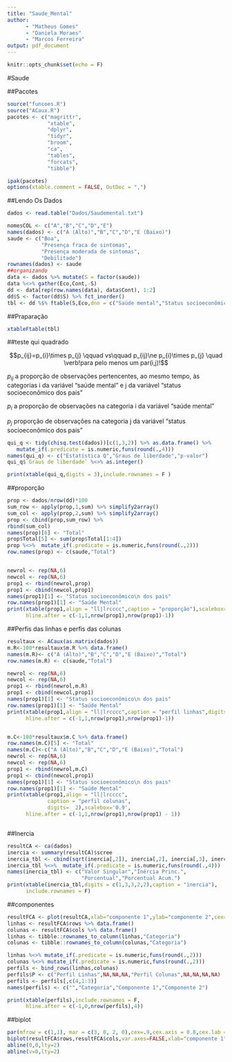 ```yaml
---
title: "Saude_Mental"
author:
      - "Matheus Gomes"
      - "Daniela Moraes"
      - "Marcos Ferreira"
output: pdf_document
---
```


```r
knitr::opts_chunk$set(echo = F)

```

#Saude

##Pacotes

```r
source("funcoes.R")
source("ACaux.R")
pacotes <- c("magrittr",
             "xtable",
             "dplyr",
             "tidyr",
             "broom",
             "ca",
             "tables",
             "forcats",
             "tibble")

ipak(pacotes)
options(xtable.comment = FALSE, OutDec = ",")
```

##Lendo Os Dados

```r
dados <- read.table("Dados/Saudemental.txt")

nomesCOL <- c("A","B","C","D","E")
names(dados) <- c("A (Alto)","B","C","D","E (Baixo)")
saude <- c("Boa",
           "Presença fraca de sintomas",
           "Presença moderada de sintomas",
           "Debilitado")
rownames(dados) <- saude
##organizando
data <- dados %>% mutate(S = factor(saude))
data %<>% gather(Eco,Cont,-S)
dd <- data[rep(row.names(data), data$Cont), 1:2]
dd$S <- factor(dd$S) %>% fct_inorder()
tbl <- dd %$% ftable(S,Eco,dnn = c("Saúde mental","Status socioeconômico dos pais"))


```

##Praparação

```r
xtableFtable(tbl)
```

##teste qui quadrado

$$p_{ij}=p_{i}\times p_{j} \qquad vs\qquad p_{ij}\ne p_{i}\times p_{j} \quad
\verb!para pelo menos um par(i,j)!$$

$p_{ij}$ a proporção de observações pertencentes, ao mesmo tempo, às categorias i da variável “saúde mental” e j da variável
“status socioeconômico dos pais”

$p_i$ a proporção de observações na categoria i da variável “saúde mental”

$p_j$ proporção de
observações na categoria j da variável “status socioeconômico dos pais”


```r
qui_q <- tidy(chisq.test(dados))[c(1,3,2)] %>% as.data.frame() %>% 
   mutate_if(.predicate = is.numeric,funs(round(.,4)))
names(qui_q) <- c("Estatística Q","Graus de liberdade","p-valor")
qui_q$`Graus de liberdade` %<>% as.integer()

print(xtable(qui_q,digits = 3),include.rownames = F )
```



##proporção

```r
prop <- dados/nrow(dd)*100
sum_row <- apply(prop,1,sum) %>% simplify2array()
sum_col <- apply(prop,2,sum) %>% simplify2array()
prop <- cbind(prop,sum_row) %>% 
rbind(sum_col)
names(prop)[6] <- "Total"
prop$Total[5] <- sum(prop$Total[1:4])
prop %<>%  mutate_if(.predicate = is.numeric,funs(round(.,2)))
row.names(prop) <- c(saude,"Total")


newrol <- rep(NA,6)
newcol <- rep(NA,6)
prop1 <- rbind(newrol,prop) 
prop1 <- cbind(newcol,prop1)
names(prop1)[1] <- "Status socioeconômico\n dos pais"
row.names(prop1)[1] <- "Saúde Mental"
print(xtable(prop1,align = "ll|lrcccc",caption = "proporção"),scalebox='0.9',
      hline.after = c(-1,1,nrow(prop1),nrow(prop1)-1))
```


##Perfis das linhas e perfis das colunas

```r

resultaux <- ACaux(as.matrix(dados))
m.R<-100*resultaux$m.R %>% data.frame()
names(m.R)<- c("A (Alto)","B","C","D","E (Baixo)","Total")
row.names(m.R) <- c(saude,"Total")

newrol <- rep(NA,6)
newcol <- rep(NA,6)
prop1 <- rbind(newrol,m.R) 
prop1 <- cbind(newcol,prop1)
names(prop1)[1] <- "Status socioeconômico\n dos pais"
row.names(prop1)[1] <- "Saúde Mental"
print(xtable(prop1,align = "ll|lrcccc",caption = "perfil linhas",digits = 2),scalebox='0.9',
      hline.after = c(-1,1,nrow(prop1),nrow(prop1)-1))


m.C<-100*resultaux$m.C %>% data.frame()
row.names(m.C)[5] <- "Total"
names(m.C)<-c("A (Alto)","B","C","D","E (Baixo)","Total")
newrol <- rep(NA,6)
newcol <- rep(NA,6)
prop1 <- rbind(newrol,m.C) 
prop1 <- cbind(newcol,prop1)
names(prop1)[1] <- "Status socioeconômico\n dos pais"
row.names(prop1)[1] <- "Saúde Mental"
print(xtable(prop1,align = "ll|lrcccc", 
             caption = "perfil colunas",
             digits=  2),scalebox='0.9',
      hline.after = c(-1,1,nrow(prop1),nrow(prop1) - 1))



```



##Inercia

```r

resultCA <- ca(dados)
inercia <- summary(resultCA)$scree
inercia_tbl <- cbind(sqrt(inercia[,2]), inercia[,2], inercia[,3], inercia[,4]) %>% data.frame()
inercia_tbl %<>%  mutate_if(.predicate = is.numeric,funs(round(.,4)))
names(inercia_tbl) <- c("Valor Singular","Inércia Princ.",
                        "Porcentual","Porcentual Acum.")
print(xtable(inercia_tbl,digits = c(1,3,3,2,2),caption = "inercia"), 
      include.rownames = F)
```

##componentes

```r
resultFCA <- plot(resultCA,xlab="componente 1",ylab="componente 2",cex=1.2)
linhas <- resultFCA$rows %>% data.frame() 
colunas <- resultFCA$cols %>% data.frame() 
linhas <- tibble::rownames_to_column(linhas,"Categoria")
colunas <- tibble::rownames_to_column(colunas,"Categoria")

linhas %<>% mutate_if(.predicate = is.numeric,funs(round(.,2)))
colunas %<>% mutate_if(.predicate = is.numeric,funs(round(.,2)))
perfils <- bind_rows(linhas,colunas)
perfils$P <- c("Perfil Linhas",NA,NA,NA,"Perfil Colunas",NA,NA,NA,NA)
perfils <- perfils[,c(4,1:3)]
names(perfils) <- c("","Categoria","Componente 1","Componente 2")

print(xtable(perfils),include.rownames = F, 
      hline.after = c(-1,0,nrow(perfils),4))
```


##biplot

```r
par(mfrow = c(1,1), mar = c(3, 0, 2, 0),cex=.9,cex.axis = 0.8,cex.lab = 1.1,mgp = c(1.5, .5, 0))
biplot(resultFCA$rows,resultFCA$cols,var.axes=FALSE,xlab="componente 1", ylab="componente 2",xlim=c(-.2,0.2))
abline(0,0,lty=2)
abline(v=0,lty=2)
```


